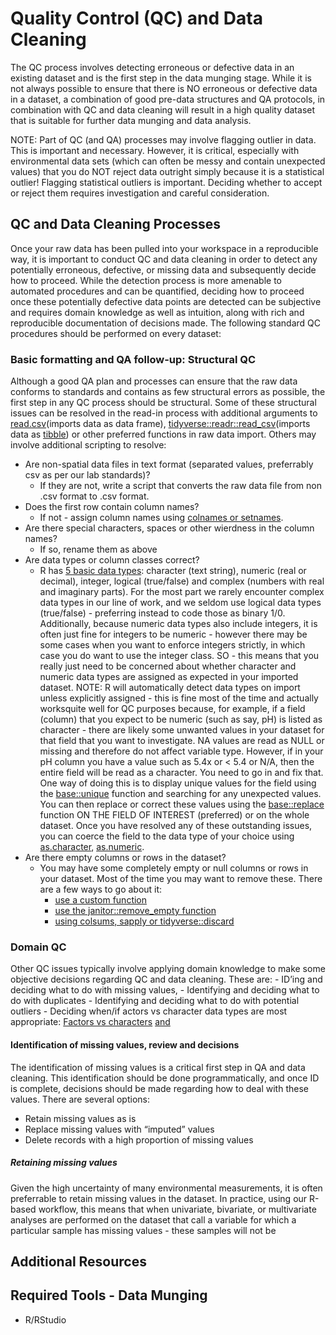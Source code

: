 # Quality Control (QC) and Data Cleaning

The QC process involves detecting erroneous or defective data in an existing dataset and is the first step in the data munging stage. While it is not always possible to ensure that there is NO erroneous or defective data in a dataset, a combination of good pre-data structures and QA protocols, in combination with QC and data cleaning will result in a high quality dataset that is suitable for further data munging and data analysis.

NOTE: Part of QC (and QA) processes may involve flagging outlier in data. This is important and necessary. However, it is critical, especially with environmental data sets (which can often be messy and contain unexpected values) that you do NOT reject data outright simply because it is a statistical outlier! Flagging statistical outliers is important. Deciding whether to accept or reject them requires investigation and careful consideration.

## QC and Data Cleaning Processes
Once your raw data has been pulled into your workspace in a reproducible way, it is important to conduct QC and data cleaning in order to detect any potentially erroneous, defective, or missing data and subsequently decide how to proceed. While the detection process is more amenable to automated procedures and can be quantified, deciding how to proceed once these potentially defective data points are detected can be subjective and requires domain knowledge as well as intuition, along with rich and reproducible documentation of decisions made. The following standard QC procedures should be performed on every dataset:

### Basic formatting and QA follow-up: Structural QC
Although a good QA plan and processes can ensure that the raw data conforms to standards and contains as few structural errors as possible, the first step in any QC process should be structural. Some of these structural issues can be resolved in the read-in process with additional arguments to [read.csv](https://www.geeksforgeeks.org/read-contents-of-a-csv-file-in-r-programming-read-csv-function/)(imports data as data frame), [tidyverse::readr::read_csv](https://medium.com/r-tutorials/r-functions-daily-read-csv-3c418c25cba4)(imports data as [tibble](https://cran.r-project.org/web/packages/tibble/vignettes/tibble.html)) or other preferred functions in raw data import. Others may involve additional scripting to resolve:

- Are non-spatial data files in text format (separated values, preferrably csv as per our lab standards)?
    - If they are not, write a script that converts the raw data file from non .csv format to .csv format.

- Does the first row contain column names?
    - If not - assign column names using [colnames or setnames](https://sparkbyexamples.com/r-programming/change-column-names-of-the-r-dataframe/). 
    
- Are there special characters, spaces or other wierdness in the column names? 
    - If so, rename them as above
    
- Are data types or column classes correct?
    - R has [5 basic data types](https://swcarpentry.github.io/r-novice-inflammation/13-supp-data-structures.html#:~:text=R%27s%20basic%20data%20types%20are,%2C%20data%20frame%2C%20and%20factor): character (text string), numeric (real or decimal), integer, logical (true/false) and complex (numbers with real and imaginary parts). For the most part we rarely encounter complex data types in our line of work, and we seldom use logical data types (true/false) - preferring instead to code those as binary 1/0. Additionally, because numeric data types also include integers, it is often just fine for integers to be numeric - however there may be some cases when you want to enforce integers strictly, in which case you do want to use the integer class. SO - this means that you really just need to be concerned about whether character and numeric data types are assigned as expected in your imported dataset. NOTE: R will automatically detect data types on import unless explicitly assigned - this is fine most of the time and actually worksquite well for QC purposes because, for example, if a field (column) that you expect to be numeric (such as say, pH) is listed as character - there are likely some unwanted values in your dataset for that field that you want to investigate. NA values are read as NULL or missing and therefore do not affect variable type. However, if in your pH column you have a value such as 5.4x or < 5.4 or N/A, then the entire field will be read as a character. You need to go in and fix that. One way of doing this is to display unique values for the field using the [base::unique](https://www.rdocumentation.org/packages/base/versions/3.6.2/topics/unique) function and searching for any unexpected values. You can then replace or correct these values using the [base::replace](https://www.digitalocean.com/community/tutorials/replace-in-r) function ON THE FIELD OF INTEREST (preferred) or on the whole dataset. Once you have resolved any of these outstanding issues, you can coerce the field to the data type of your choice using [as.character](https://r-lang.com/as-character-function-in-r/), [as.numeric]().

- Are there empty columns or rows in the dataset?
    - You may have some completely empty or null columns or rows in your dataset. Most of the time you may want to remove these. There are a few ways to go about it:
        - [use a custom function](https://community.rstudio.com/t/drop-all-na-columns-from-a-dataframe/5844/2)
        - [use the janitor::remove_empty function](https://rdrr.io/cran/janitor/man/remove_empty.html)
        - [using colsums, sapply or tidyverse::discard](https://www.codingprof.com/3-easy-ways-to-remove-empty-columns-in-r/)

### Domain QC
Other QC issues typically involve applying domain knowledge to make some objective decisions regarding QC and data cleaning. These are:
- ID'ing and deciding what to do with missing values, 
- Identifying and deciding what to do with duplicates
- Identifying and deciding what to do with potential outliers
- Deciding when/if actors vs character data types are most appropriate: [Factors vs characters](https://datascience.stackexchange.com/questions/12018/when-to-choose-character-instead-of-factor-in-r)
[and](http://monashbioinformaticsplatform.github.io/2015-09-28-rbioinformatics-intro-r/01-supp-factors.html)

#### Identification of missing values, review and decisions
The identification of missing values is a critical first step in QA and data cleaning. This identification should be done programmatically, and once ID is complete, decisions should be made regarding how to deal with these values. There are several options: 

- Retain missing values as is
- Replace missing values with "imputed" values
- Delete records with a high proportion of missing values

##### Retaining missing values
Given the high uncertainty of many environmental measurements, it is often preferrable to retain missing values in the dataset. In practice, using our R-based workflow, this means that when univariate, bivariate, or multivariate analyses are performed on the dataset that call a variable for which a particular sample has missing values - these samples will not be 

## Additional Resources



## 

::: callout-tip
## Required Tools - Data Munging

-   R/RStudio
:::
